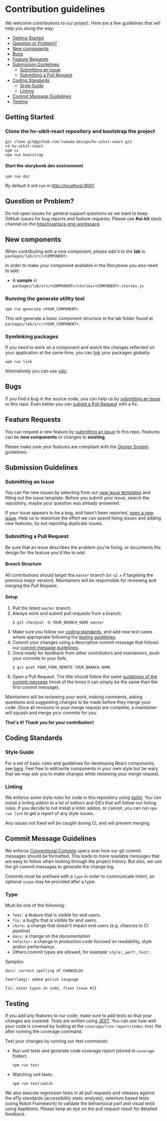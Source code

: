 
<Meta title="Community/Contributing" />

# Contribution guidelines

We welcome contributions to our project. Here are a few guidelines that will help you along the way:

- [Getting Started](#getting-started)
- [Question or Problem?](#question-or-problem)
- [New components](#new-components)
- [Bugs](#bugs)
- [Feature Requests](#feature-requests)
- [Submission Guidelines](#submission-guidelines)
  - [Submitting an Issue](#submitting-an-issue)
  - [Submitting a Pull Request](#submitting-a-pull-request)
- [Coding Standards](#coding-standards)
  - [Style Guide](#style-guide)
  - [Linting](#linting)
- [Commit Message Guidelines](#commit-message-guidelines)
- [Testing](#testing)

## Getting Started

### Clone the hv-uikit-react repository and bootstrap the project

```shell
git clone git@github.com:lumada-design/hv-uikit-react.git
cd hv-uikit-react
npm ci
npm run bootstrap
```

#### Start the storybook dev environment

```shell
npm run doc
```

By default it will run in [http://localhost:9001](http://localhost:9001).

## Question or Problem?

Do not open issues for general support questions as we want to keep GitHub issues for bug reports and feature requests.
Please use **#ui-kit** slack channel on the [hitachivantara-eng workspace](https://hitachivantara-eng.slack.com/messages/CFY74GK6G).

## New components

When contributing with a new component, please add it to the **lab** in `packages/lab/src/<COMPONENT>`

In order to make your component available in the Storybook you also need to add:

- A **sample** in `packages/lab/src/<COMPONENT>/stories/<COMPONENT>.stories.js`

### Running the generate utility tool

```shell
npm run generate <YOUR_COMPONENT>
```

This will generate a basic component structure in the lab folder found at `packages/lab/src/<YOUR_COMPONENT>`.

### Symlinking packages

If you need to work on a component and watch the changes reflected on your application at the same time, you can [link](https://docs.npmjs.com/cli/link.html) your packages globally:

```shell
npm run link
```

Alternatively you can use [yalc](https://github.com/wclr/yalc).

## Bugs

If you find a bug in the source code, you can help us by [submitting an issue](<(#submitting-an-issue)>) to this repo.
Even better you can [submit a Pull Request](#submitting-a-pull-request) with a fix.

## Feature Requests

You can request a new feature by [submitting an issue](<(#submitting-an-issue)>) to this repo.
Features can be **new components** or changes to **existing**.

Please make sure your features are compliant with the [Design System](https://hitachivantara.sharepoint.com/sites/DesignSystem/SitePages/Home.aspx) guidelines.

## Submission Guidelines

### Submitting an Issue

You can file new issues by selecting from our [new issue templates](https://github.com/pentaho/hv-uikit-react/issues/new/choose) and filling out the issue template.
Before you submit your issue, search the repository, maybe your question was already answered.

If your issue appears to be a bug, and hasn't been reported, [open a new issue](<(https://github.com/pentaho/hv-uikit-react/issues)>).
Help us to maximize the effort we can spend fixing issues and adding new features, by not reporting duplicate issues.

### Submitting a Pull Request

Be sure that an issue describes the problem you're fixing, or documents the design for the feature you'd like to add.

#### Branch Structure

All contributions should target the `master` branch (or `v2.x` if targeting the previous major version). Maintainers will be responsible for reviewing and merging the Pull Request.

#### Setup

1. Pull the latest `master` branch.
2. Always work and submit pull requests from a branch:
   ```
   $ git checkout -b YOUR_BRANCH_NAME master
   ```
3. Make sure you follow our [coding standards](#coding-standards), and add new test cases where appropriate following the [testing guidelines](#testing).
4. Commit your changes using a descriptive commit message that follows our [commit message guidelines](#commit-message-guidelines).
5. Once ready for feedback from other contributors and maintainers, push your commits to your fork:
   ```
   $ git push YOUR_FORK_REMOTE YOUR_BRANCH_NAME
   ```
6. Open a Pull Request. The title should follow the same [guidelines of the commit message](#commit-message-guidelines) (most of the times it can simply be the same than the first commit message).

Maintainers will be reviewing your work, making comments, asking questions and suggesting changes to be made before they merge your code.
Once all revisions to your merge request are complete, a maintainer will squash and merge your commits for you.

**That's it! Thank you for your contribution!**

## Coding Standards

### Style Guide

For a set of basic rules and guidelines for developing React components, see [here](https://github.com/airbnb/javascript/tree/master/react#basic-rules).
Feel free to edit/write components in your own style but be wary that we may ask you to make changes while reviewing your merge request.

### Linting

We enforce some style rules for code in this repository using [eslint](http://eslint.org/). You can install a linting addon to a lot of editors and IDEs that will follow our linting rules.
If you decide to not install a linter addon, or cannot, you can run `npm run lint` to get a report of any style issues.

Any issues not fixed will be caught during CI, and will prevent merging.

## Commit Message Guidelines

We enforce [Conventional Commits](https://www.conventionalcommits.org/en/v1.0.0-beta.3/) specs over how our git commit messages should be formatted. This leads to more readable messages that are easy to follow when looking through the project history. But also, we use the git commit messages to generate the change log.

Commits must be prefixed with a `type` in order to communicate intent, an optional `scope` may be provided after a type.

### Type

Must be one of the following:

- `feat:` a feature that is visible for end users.
- `fix:` a bugfix that is visible for end users.
- `chore:` a change that doesn't impact end users (e.g. chances to CI pipeline)
- `docs:` a change on the documentation
- `refactor:` a change in production code focused on readability, style and/or performance.
- Others commit types are allowed, for example: `style:`, `perf:`, `test:`.

Samples:

```
docs: correct spelling of CHANGELOG
```

```
feat(lang): added polish language
```

```
fix: minor typos in code, fixes issue #12
```

## Testing

If you add any features to our code, make sure to add tests so that your changes are covered. Tests are written using [JEST](https://github.com/facebook/jest). You can see how well your code is covered by looking at the `coverage/lcov-report/index.html` file after running the coverage command.

Test your changes by running our test commands:

- Run unit tests and generate code coverage report (stored in `coverage` folder):

  ```
  npm run test
  ```

- Watching unit tests:

  ```
  npm run test:watch
  ```

We also execute regression tests in all pull requests and releases against the a11y standards (accessibility static analysis), selenium based tests (using Robot Framework) to validate the behavioural part and visual tests using Applitools. Please keep an eye on the pull request result for detailed feedback.
